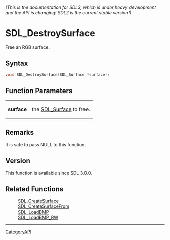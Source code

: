 ====== (This is the documentation for SDL3, which is under heavy development and the API is changing! SDL2 is the current stable version!) ======
= SDL_DestroySurface =

Free an RGB surface.

== Syntax ==

<syntaxhighlight lang='c'>
void SDL_DestroySurface(SDL_Surface *surface);
</syntaxhighlight>

== Function Parameters ==

{|
|'''surface'''
|the [[SDL_Surface]] to free.
|}

== Remarks ==

It is safe to pass NULL to this function.

== Version ==

This function is available since SDL 3.0.0.

== Related Functions ==

:[[SDL_CreateSurface]]
:[[SDL_CreateSurfaceFrom]]
:[[SDL_LoadBMP]]
:[[SDL_LoadBMP_RW]]

----
[[CategoryAPI]]


